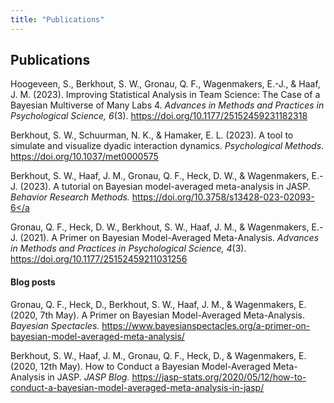 ```yaml
---
title: "Publications"
---
```

## Publications
<div class="apa">

Hoogeveen, S., Berkhout, S. W., Gronau, Q. F., Wagenmakers, E.-J., & Haaf, J. M. (2023). 
Improving Statistical Analysis in Team Science: The Case of a Bayesian Multiverse of Many Labs 4. 
<i>Advances in Methods and Practices in Psychological Science, 6</i>(3). 
<a href="https://doi.org/10.1177/25152459231182318" target="_blank">https://doi.org/10.1177/25152459231182318</a>

Berkhout, S. W., Schuurman, N. K., & Hamaker, E. L. (2023). 
A tool to simulate and visualize dyadic interaction dynamics. 
<i>Psychological Methods</i>. 
<a href="https://doi.org/10.1037/met0000575" target="_blank">https://doi.org/10.1037/met0000575</a>

Berkhout, S. W., Haaf, J. M., Gronau, Q. F., Heck, D. W., & Wagenmakers, E.-J. (2023). 
A tutorial on Bayesian model-averaged meta-analysis in JASP. <i>Behavior Research Methods. </i>
<a href="https://doi.org/10.3758/s13428-023-02093-6" target="_blank"><https://doi.org/10.3758/s13428-023-02093-6</a>

Gronau, Q. F., Heck, D. W., Berkhout, S. W., Haaf, J. M., & Wagenmakers, E.-J. (2021). 
A Primer on Bayesian Model-Averaged Meta-Analysis. 
<i>Advances in Methods and Practices in Psychological Science, 4</i>(3). 
<a href="https://doi.org/10.1177/25152459211031256" target="_blank">https://doi.org/10.1177/25152459211031256</a>

</div>

#### Blog posts
<div class="apa">

Gronau, Q. F., Heck, D., Berkhout, S. W., Haaf, J. M., & Wagenmakers, E. (2020, 7th May). 
A Primer on Bayesian Model-Averaged Meta-Analysis. <i>Bayesian Spectacles.</i> 
<a href="https://www.bayesianspectacles.org/a-primer-on-bayesian-model-averaged-meta-analysis/" target="_blank">
https://www.bayesianspectacles.org/a-primer-on-bayesian-model-averaged-meta-analysis/</a>

Berkhout, S. W., Haaf, J. M., Gronau, Q. F., Heck, D., & Wagenmakers, E. (2020, 12th May). 
How to Conduct a Bayesian Model-Averaged Meta-Analysis in JASP. <i>JASP Blog.</i>
<a href="https://jasp-stats.org/2020/05/12/how-to-conduct-a-bayesian-model-averaged-meta-analysis-in-jasp/" target="_blank">
https://jasp-stats.org/2020/05/12/how-to-conduct-a-bayesian-model-averaged-meta-analysis-in-jasp/</a>

</div>
